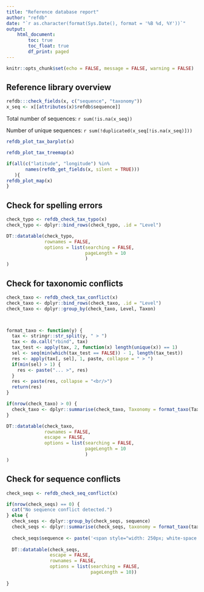 ```yaml
---
title: "Reference database report"
author: "refdb"
date: "`r as.character(format(Sys.Date(), format = '%B %d, %Y'))`"
output: 
    html_document:
        toc: true
        toc_float: true
        df_print: paged
---
```


```r
knitr::opts_chunk$set(echo = FALSE, message = FALSE, warning = FALSE)
```


## Reference library overview

```r
refdb:::check_fields(x, c("sequence", "taxonomy"))
x_seq <- x[[attributes(x)$refdb$sequence]]
```


Total number of sequences: `r sum(!is.na(x_seq))`

Number of unique sequences: `r sum(!duplicated(x_seq[!is.na(x_seq)]))`

```r
refdb_plot_tax_barplot(x)

refdb_plot_tax_treemap(x)

if(all(c("latitude", "longitude") %in%
       names(refdb_get_fields(x, silent = TRUE)))
   ){
refdb_plot_map(x)
}
```

## Check for spelling errors
```r
check_typo <- refdb_check_tax_typo(x)
check_typo <- dplyr::bind_rows(check_typo, .id = "Level")

DT::datatable(check_typo,
              rownames = FALSE,
              options = list(searching = FALSE,
                             pageLength = 10
                             )
)

```


## Check for taxonomic conflicts
```r
check_taxo <- refdb_check_tax_conflict(x)
check_taxo <- dplyr::bind_rows(check_taxo, .id = "Level")
check_taxo <- dplyr::group_by(check_taxo, Level, Taxon)



format_taxo <- function(y) {
  tax <- stringr::str_split(y, " > ")
  tax <- do.call("rbind", tax)
  tax_test <- apply(tax, 2, function(x) length(unique(x)) == 1)
  sel <- seq(min(which(tax_test == FALSE)) - 1, length(tax_test))
  res <- apply(tax[, sel], 1, paste, collapse = " > ")
  if(min(sel) > 1) {
    res <- paste("... >", res)
  }
  res <- paste(res, collapse = "<br/>")
  return(res)
}

if(nrow(check_taxo) > 0) {
  check_taxo <- dplyr::summarise(check_taxo, Taxonomy = format_taxo(Taxonomy))
}

DT::datatable(check_taxo,
              rownames = FALSE,
              escape = FALSE,
              options = list(searching = FALSE,
                             pageLength = 10
                             )
)

```


## Check for sequence conflicts
```r
check_seqs <- refdb_check_seq_conflict(x)

if(nrow(check_seqs) == 0) {
  cat("No sequence conflict detected.")
} else {
  check_seqs <- dplyr::group_by(check_seqs, sequence)
  check_seqs <- dplyr::summarise(check_seqs, taxonomy = format_taxo(taxonomy))
  
  check_seqs$sequence <- paste('<span style="width: 250px; white-space: nowrap; overflow: hidden; text-overflow: ellipsis; display:inline-block;">', check_seqs$sequence,'</span>')
  
  DT::datatable(check_seqs,
                escape = FALSE,
                rownames = FALSE,
                options = list(searching = FALSE,
                               pageLength = 10))
  
}


```



